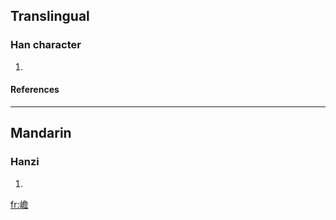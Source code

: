 ==Translingual==
===Han character===
{{Han char|rn=46|rad=山|as=13|sn=16|four=|canj=山弓金口 (UNCR)}}
# {{defn|Han|sort=山13}}
====References====
{{Han ref|kx=0320.140|dkj=08501|dj=0620.190|hdz=10801.090|uh=5DA6|ud=23974}}
----
==Mandarin==
===Hanzi===
{{cmn-hanzi|pin=[[zhān]] ([[zhan1]])|wg=chan<sup>1</sup>}}
# {{defn|Mandarin}}

[[fr:嶦]]